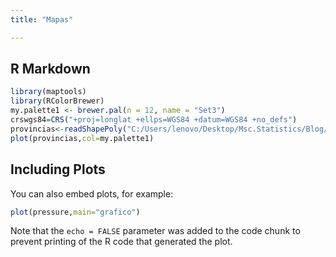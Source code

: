 ```yaml
---
title: "Mapas"

---
```


## R Markdown


```r
library(maptools)
library(RColorBrewer)
my.palette1 <- brewer.pal(n = 12, name = "Set3")
crswgs84=CRS("+proj=longlat +ellps=WGS84 +datum=WGS84 +no_defs")
provincias<-readShapePoly("C:/Users/lenovo/Desktop/Msc.Statistics/Blog/sanmath.github.io/SHP/nxprovincias.shp")
plot(provincias,col=my.palette1)
```

## Including Plots

You can also embed plots, for example:

```r
plot(pressure,main="grafico")
```

Note that the `echo = FALSE` parameter was added to the code chunk to prevent printing of the R code that generated the plot.
